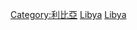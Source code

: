 {{Catnav|頁面分類|地理|国家|非洲国家|利比亞}}
{{Catnav|頁面分類|地理|国家|按國家分類|各國歷史}}
{{Catnav|頁面分類|各種主題的頁面分類|按國家分類|各國歷史}}
{{Catnav|頁面分類|历史|各國歷史}}

{{catmore}}
{{Commons category|History of Libya}}

[[Category:利比亞|Category:利比亞]]
[[Category:中東各國歷史‎|Libya]]
[[Category:北非历史|Libya]]